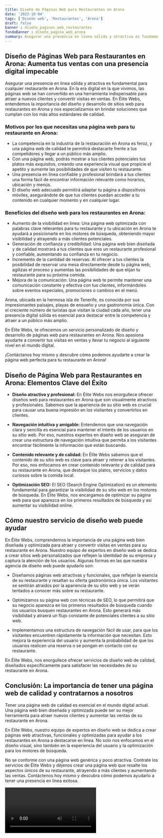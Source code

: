 ```yaml
---
title: Diseño de Páginas Web para Restaurantes en Arona
date: '2023-10-04'
tags: ['Diseño web', 'Restaurantes', 'Arona']
draft: false
banner : diseño_paginas_web_restaurantes
fondoBanner : diseño_pagina_web_arona
summary: Asegurar una presencia en línea sólida y atractiva es fundamental para cualquier restaurante en Arona. En la era digital en la que vivimos, las páginas web se han convertido en una herramienta indispensable para atraer a nuevos clientes y convertir visitas en ventas. En Élite Webs, entendemos la importancia del diseño y desarrollo de sitios web para restaurantes en Arona y nos especializamos en brindar soluciones que cumplan con los más altos estándares de calidad.
---
```


## Diseño de Páginas Web para Restaurantes en Arona: Aumenta tus ventas con una presencia digital impecable

Asegurar una presencia en línea sólida y atractiva es fundamental para cualquier restaurante en Arona. En la era digital en la que vivimos, las páginas web se han convertido en una herramienta indispensable para atraer a nuevos clientes y convertir visitas en ventas. En Élite Webs, entendemos la importancia del diseño y desarrollo de sitios web para restaurantes en Arona y nos especializamos en brindar soluciones que cumplan con los más altos estándares de calidad.

### Motivos por los que necesitas una página web para tu restaurante en Arona:

- La competencia en la industria de la restauración en Arona es feroz, y una página web de calidad te permitirá destacarte frente a tus competidores y llegar a un público más amplio.
- Con una página web, podrás mostrar a tus clientes potenciales tus platos más exquisitos, creando una experiencia visual que propicie el apetito y aumente las posibilidades de que visiten tu restaurante.
- Una presencia en línea confiable y profesional brindará a tus clientes una forma fácil de encontrar información relevante como horarios, ubicación y menús.
- El diseño web adecuado permitirá adaptar tu página a dispositivos móviles, asegurándote de que tus clientes puedan acceder a tu contenido en cualquier momento y en cualquier lugar.

### Beneficios del diseño web para los restaurantes en Arona:

- Aumento de la visibilidad en línea: Una página web optimizada con palabras clave relevantes para tu restaurante y tu ubicación en Arona te ayudará a posicionarte en los motores de búsqueda, obteniendo mayor visibilidad y atrayendo a más clientes potenciales.
- Generación de confianza y credibilidad: Una página web bien diseñada y de calidad mostrará a tus clientes que eres un restaurante profesional y confiable, aumentando su confianza en tu negocio.
- Incremento de la cantidad de reservas: Al ofrecer a tus clientes la posibilidad de reservar una mesa directamente desde tu página web, agilizas el proceso y aumentas las posibilidades de que elijan tu restaurante para su próxima comida.
- Mejora de la comunicación: Una página web te permite mantener una comunicación constante y efectiva con tus clientes, informándoles sobre eventos especiales, promociones o cambios en el menú.

Arona, ubicada en la hermosa isla de Tenerife, es conocida por sus impresionantes paisajes, playas de ensueño y una gastronomía única. Con el creciente número de turistas que visitan la ciudad cada año, tener una presencia digital sólida es esencial para destacar entre la competencia y atraer a un público más amplio.

En Élite Webs, te ofrecemos un servicio personalizado de diseño y desarrollo de páginas web para restaurantes en Arona. Nos apasiona ayudarte a convertir tus visitas en ventas y llevar tu negocio al siguiente nivel en el mundo digital.

¡Contáctanos hoy mismo y descubre cómo podemos ayudarte a crear la página web perfecta para tu restaurante en Arona!

<GifSeo />

<Cta />

## Diseño de Página Web para Restaurantes en Arona: Elementos Clave del Éxito

- **Diseño atractivo y profesional:** En Élite Webs nos enorgullece ofrecer diseños web para restaurantes en Arona que son visualmente atractivos y profesionales. Sabemos que la apariencia de su sitio web es crucial para causar una buena impresión en los visitantes y convertirlos en clientes.

- **Navegación intuitiva y amigable:** Entendemos que una navegación clara y sencilla es esencial para mantener el interés de los usuarios en su sitio web. Por eso, nuestros expertos en diseño web se aseguran de crear una estructura de navegación intuitiva que permita a los visitantes encontrar fácilmente la información que están buscando.

- **Contenido relevante y de calidad:** En Élite Webs sabemos que el contenido de su sitio web es clave para atraer y retener a los visitantes. Por eso, nos enfocamos en crear contenido relevante y de calidad para su restaurante en Arona, que destaque los platos, servicios y datos curiosos sobre la comida local.

- **Optimización SEO:** El SEO (Search Engine Optimization) es un elemento fundamental para garantizar la visibilidad de su sitio web en los motores de búsqueda. En Élite Webs, nos encargamos de optimizar su página web para que aparezca en los primeros resultados de búsqueda y así aumentar su visibilidad online.

## Cómo nuestro servicio de diseño web puede ayudar

En Élite Webs, comprendemos la importancia de una página web bien diseñada y optimizada para atraer y convertir visitas en ventas para su restaurante en Arona. Nuestro equipo de expertos en diseño web se dedica a crear sitios web personalizados que reflejen la identidad de su empresa y captura la atención de los usuarios. Algunas formas en las que nuestra agencia de diseño web puede ayudarlo son:

- Diseñamos páginas web atractivas y funcionales, que reflejan la esencia de su restaurante y resaltan su oferta gastronómica única. Los visitantes se sentirán atraídos por la apariencia de su sitio web y se verán tentados a conocer más sobre su restaurante.

- Optimizamos su página web con técnicas de SEO, lo que permitirá que su negocio aparezca en los primeros resultados de búsqueda cuando los usuarios busquen restaurantes en Arona. Esto generará más visibilidad y atraerá un flujo constante de potenciales clientes a su sitio web.

- Implementamos una estructura de navegación fácil de usar, para que los visitantes encuentren rápidamente la información que necesitan. Esto mejora la experiencia del usuario y aumenta la probabilidad de que los usuarios realicen una reserva o se pongan en contacto con su restaurante.

En Élite Webs, nos enorgullece ofrecer servicios de diseño web de calidad, diseñados específicamente para satisfacer las necesidades de su restaurante en Arona.

## Conclusión: La importancia de tener una página web de calidad y contratarnos a nosotros 

Tener una página web de calidad es esencial en el mundo digital actual. Una página web bien diseñada y optimizada puede ser su mejor herramienta para atraer nuevos clientes y aumentar las ventas de su restaurante en Arona.

En Élite Webs, nuestro equipo de expertos en diseño web se dedica a crear páginas web atractivas, funcionales y optimizadas para ayudar a los restaurantes en Arona a destacarse en línea. No solo nos enfocamos en el diseño visual, sino también en la experiencia del usuario y la optimización para los motores de búsqueda.

No se conforme con una página web genérica y poco atractiva. Contrate los servicios de Élite Webs y déjenos crear una página web que resalte los aspectos únicos de su restaurante, atrayendo a más clientes y aumentando las ventas. Contáctenos hoy mismo y descubra cómo podemos ayudarlo a tener una presencia en línea exitosa.

<Video />

<CtaBot job='Restaurantes' city='Arona'/>

<Gmaps query='Arona+españa+maps' />